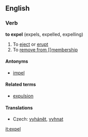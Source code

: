 ==English==

===Verb===
'''to expel''' (expels, expelled, expelling)

# To [[eject]] or [[erupt]]
# To [[remove from [[membership]]

====Antonyms====
*[[impel]]

====Related terms====
*[[expulsion]]

====Translations====
*Czech: [[vyhánět]], [[vyhnat]]

[[it:expel]]